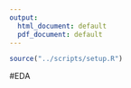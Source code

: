 ```yaml
---
output:
  html_document: default
  pdf_document: default
---
```

```r
source("../scripts/setup.R")
```

#EDA